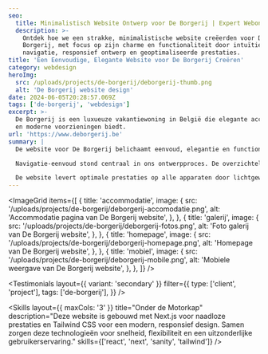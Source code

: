 ```yaml
---
seo:
  title: Minimalistisch Website Ontwerp voor De Borgerij | Expert Webontwikkeling
  description: >-
    Ontdek hoe we een strakke, minimalistische website creëerden voor De
    Borgerij, met focus op zijn charme en functionaliteit door intuïtieve
    navigatie, responsief ontwerp en geoptimaliseerde prestaties.
title: 'Een Eenvoudige, Elegante Website voor De Borgerij Creëren'
category: webdesign
heroImg:
  src: /uploads/projects/de-borgerij/deborgerij-thumb.png
  alt: 'De Borgerij website design'
date: 2024-06-05T20:28:57.069Z
tags: ['de-borgerij', 'webdesign']
excerpt: >-
  De Borgerij is een luxueuze vakantiewoning in België die elegante accommodatie
  en moderne voorzieningen biedt.
url: 'https://www.deborgerij.be'
summary: |
  De website voor De Borgerij belichaamt eenvoud, elegantie en functionaliteit. Door een minimalistische ontwerpbenadering kunnen bezoekers zich concentreren op wat het belangrijkst is - de unieke kenmerken van het vakantiehuis en de natuurlijke schoonheid van de Getevallei. Strakke lijnen, gedempte kleuren en doordacht gebruik van witruimte creëren een serene digitale ervaring die de verfijnde sfeer van het pand weerspiegelt.

  Navigatie-eenvoud stond centraal in ons ontwerpproces. De overzichtelijke layout en intuïtieve menu's leiden gebruikers moeiteloos naar belangrijke informatie over accommodatie en voorzieningen. Hoogwaardige beelden tonen de schoonheid van het pand, terwijl strategische call-to-action knoppen zorgen voor soepele boekingsprocessen.

  De website levert optimale prestaties op alle apparaten door lichtgewicht code en responsief ontwerp. Snelle laadtijden en gemakkelijke toegang tot informatie verbeteren de gebruikerservaring, wat De Borgerij's toewijding aan ingetogen luxe weerspiegelt door doordacht digitaal ontwerp.
---
```


<ImageGrid
	items={[
		{
			title: 'accommodatie',
			image: {
				src: '/uploads/projects/de-borgerij/deborgerij-accomodatie.png',
				alt: 'Accommodatie pagina van De Borgerij website',
			},
		},
		{
			title: 'galerij',
			image: {
				src: '/uploads/projects/de-borgerij/deborgerij-fotos.png',
				alt: 'Foto galerij van De Borgerij website',
			},
		},
		{
			title: 'homepage',
			image: {
				src: '/uploads/projects/de-borgerij/deborgerij-homepage.png',
				alt: 'Homepage van De Borgerij website',
			},
		},
		{
			title: 'mobiel',
			image: {
				src: '/uploads/projects/de-borgerij/deborgerij-mobile.png',
				alt: 'Mobiele weergave van De Borgerij website',
			},
		},
	]}
/>

<Testimonials
	layout={{ variant: 'secondary' }}
	filter={{
		type: ['client', 'project'],
		tags: ['de-borgerij'],
	}}
/>

<Skills
	layout={{ maxCols: '3' }}
	title="Onder de Motorkap"
	description="Deze website is gebouwd met Next.js voor naadloze prestaties en Tailwind CSS voor een modern, responsief design. Samen zorgen deze technologieën voor snelheid, flexibiliteit en een uitzonderlijke gebruikerservaring."
	skills={['react', 'next', 'sanity', 'tailwind']}
/>
